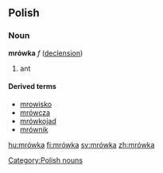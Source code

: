 ==Polish==
===Noun===
'''mrówka''' ''f'' ([[Wiktionary Appendix:Polish hard feminine noun declension|declension]]) 
# ant

====Derived terms====
* [[mrowisko]]
* [[mrówcza]]
* [[mrówkojad]]
* [[mrównik]]

[[Category:Polish nouns]]

[[hu:mrówka]]
[[fi:mrówka]]
[[sv:mrówka]]
[[zh:mrówka]]